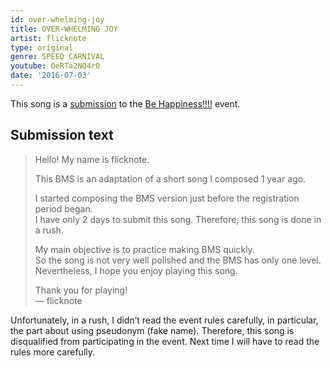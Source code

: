 ```yaml
---
id: over-whelming-joy
title: OVER-WHELMING JOY
artist: flicknote
type: original
genre: SPEED CARNIVAL
youtube: 0eRTa2NQ4r0
date: '2016-07-03'
---
```


This song is a [submission](http://manbow.nothing.sh/event/event.cgi?action=More_def&num=20&event=109) to the [Be Happiness!!!!](http://nextreflection.net/behappiness/) event.

## Submission text

> Hello! My name is flicknote.
>
> This BMS is an adaptation of a short song I composed 1 year ago.
>
> I started composing the BMS version just before the registration period began. \
> I have only 2 days to submit this song. Therefore, this song is done in a rush.
>
> My main objective is to practice making BMS quickly. \
> So the song is not very well polished and the BMS has only one level. \
> Nevertheless, I hope you enjoy playing this song.
>
> Thank you for playing! \
> — flicknote

Unfortunately, in a rush, I didn’t read the event rules carefully,
in particular, the part about using pseudonym (fake name).
Therefore, this song is disqualified from participating in the event.
Next time I will have to read the rules more carefully.
